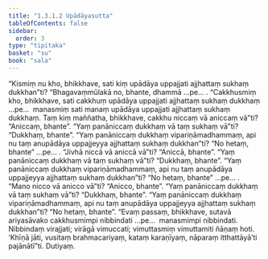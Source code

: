 ```yaml
---
title: "1.3.1.2 Upādāyasutta"
tableOfContents: false
sidebar:
  order: 3
type: "tipitaka"
basket: "su"
book: "sala"
---
```



<DynamicBreadcrumb />

<Division number="105" book="sala">

<Paragraph number="553" book="sala">
“Kismiṃ nu kho, bhikkhave, sati kiṃ upādāya uppajjati ajjhattaṃ sukhaṃ dukkhan”ti?
</Paragraph>

<Paragraph number="554" book="sala">
“Bhagavaṃmūlakā no, bhante, dhammā …pe… .
</Paragraph>

<Paragraph number="555" book="sala">
“Cakkhusmiṃ kho, bhikkhave, sati cakkhuṃ upādāya uppajjati ajjhattaṃ sukhaṃ dukkhaṃ …pe…  manasmiṃ sati manaṃ upādāya uppajjati ajjhattaṃ sukhaṃ dukkhaṃ. Taṃ kiṃ maññatha, bhikkhave, cakkhu niccaṃ vā aniccaṃ vā”ti?
</Paragraph>

<Paragraph number="556" book="sala">
“Aniccaṃ, bhante”.
</Paragraph>

<Paragraph number="557" book="sala">
“Yaṃ panāniccaṃ dukkhaṃ vā taṃ sukhaṃ vā”ti?
</Paragraph>

<Paragraph number="558" book="sala">
“Dukkhaṃ, bhante”.
</Paragraph>

<Paragraph number="559" book="sala">
“Yaṃ panāniccaṃ dukkhaṃ vipariṇāmadhammaṃ, api nu taṃ anupādāya uppajjeyya ajjhattaṃ sukhaṃ dukkhan”ti?
</Paragraph>

<Paragraph number="560" book="sala">
“No hetaṃ, bhante” …pe… .
</Paragraph>

<Paragraph number="561" book="sala">
“Jivhā niccā vā aniccā vā”ti?
</Paragraph>

<Paragraph number="562" book="sala">
“Aniccā, bhante”.
</Paragraph>

<Paragraph number="563" book="sala">
“Yaṃ panāniccaṃ dukkhaṃ vā taṃ sukhaṃ vā”ti?
</Paragraph>

<Paragraph number="564" book="sala">
“Dukkhaṃ, bhante”.
</Paragraph>

<Paragraph number="565" book="sala">
“Yaṃ panāniccaṃ dukkhaṃ vipariṇāmadhammaṃ, api nu taṃ anupādāya uppajjeyya ajjhattaṃ sukhaṃ dukkhan”ti?
</Paragraph>

<Paragraph number="566" book="sala">
“No hetaṃ, bhante” …pe… .
</Paragraph>

<Paragraph number="567" book="sala">
“Mano nicco vā anicco vā”ti?
</Paragraph>

<Paragraph number="568" book="sala">
“Anicco, bhante”.
</Paragraph>

<Paragraph number="569" book="sala">
“Yaṃ panāniccaṃ dukkhaṃ vā taṃ sukhaṃ vā”ti?
</Paragraph>

<Paragraph number="570" book="sala">
“Dukkhaṃ, bhante”.
</Paragraph>

<Paragraph number="571" book="sala">
“Yaṃ panāniccaṃ dukkhaṃ vipariṇāmadhammaṃ, api nu taṃ anupādāya uppajjeyya ajjhattaṃ sukhaṃ dukkhan”ti?
</Paragraph>

<Paragraph number="572" book="sala">
“No hetaṃ, bhante”.
</Paragraph>

<Paragraph number="573" book="sala">
“Evaṃ passaṃ, bhikkhave, sutavā ariyasāvako cakkhusmimpi nibbindati …pe…  manasmimpi nibbindati. Nibbindaṃ virajjati; virāgā vimuccati; vimuttasmiṃ vimuttamiti ñāṇaṃ hoti. ‘Khīṇā jāti, vusitaṃ brahmacariyaṃ, kataṃ karaṇīyaṃ, nāparaṃ itthattāyā’ti pajānātī”ti.

</Paragraph>
</Division>

<Paragraph number="574" type="center" book="sala">
Dutiyaṃ.
</Paragraph>